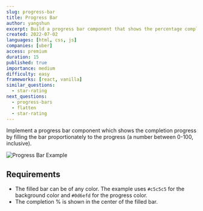```yaml
---
slug: progress-bar
title: Progress Bar
author: yangshun
excerpt: Build a progress bar component that shows the percentage completion of an operation
created: 2022-07-02
languages: [html, css, js]
companies: [uber]
access: premium
duration: 15
published: true
importance: medium
difficulty: easy
frameworks: [react, vanilla]
similar_questions:
  - star-rating
next_questions:
  - progress-bars
  - flatten
  - star-rating
---
```


Implement a progress bar component which shows the completion progress by filling the bar proportionately to the progress (a number between 0-100, inclusive).

![Progress Bar Example](/img/questions/progress-bar/progress-bar-example.png)

## Requirements

- The filled bar can be of any color. The example uses `#c5c5c5` for the background color and `#0d6efd` for the progress color.
- The completion % is shown in the center of the filled bar.
